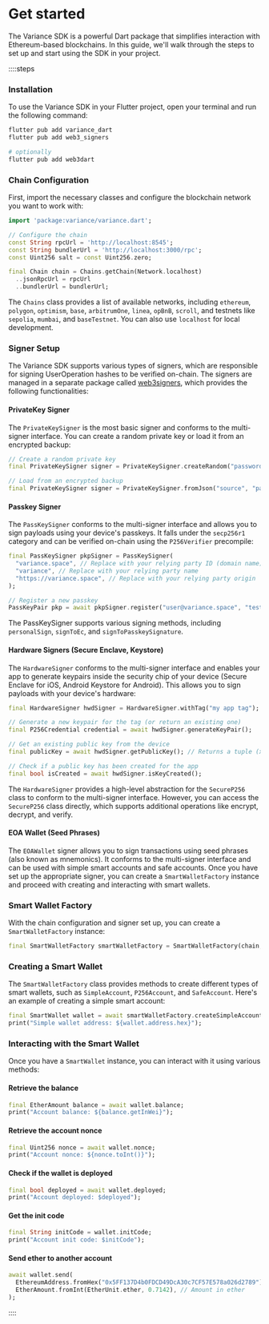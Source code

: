 # Get started

The Variance SDK is a powerful Dart package that simplifies interaction with Ethereum-based blockchains. In this guide, we'll walk through the steps to set up and start using the SDK in your project.

::::steps

### Installation

To use the Variance SDK in your Flutter project, open your terminal and run the following command:

```bash
flutter pub add variance_dart
flutter pub add web3_signers

# optionally
flutter pub add web3dart
```

### Chain Configuration

First, import the necessary classes and configure the blockchain network you want to work with:

```dart
import 'package:variance/variance.dart';

// Configure the chain
const String rpcUrl = 'http://localhost:8545';
const String bundlerUrl = 'http://localhost:3000/rpc';
const Uint256 salt = const Uint256.zero;

final Chain chain = Chains.getChain(Network.localhost)
  ..jsonRpcUrl = rpcUrl
  ..bundlerUrl = bundlerUrl;
```

The `Chains` class provides a list of available networks, including `ethereum`, `polygon`, `optimism`, `base`, `arbitrumOne`, `linea`, `opBnB`, `scroll`, and testnets like `sepolia`, `mumbai`, and `baseTestnet`. You can also use `localhost` for local development.

### Signer Setup

The Variance SDK supports various types of signers, which are responsible for signing UserOperation hashes to be verified on-chain. The signers are managed in a separate package called [web3signers](https://pub.dev/packages/web3_signers), which provides the following functionalities:

#### PrivateKey Signer

The `PrivateKeySigner` is the most basic signer and conforms to the multi-signer interface. You can create a random private key or load it from an encrypted backup:

```dart
// Create a random private key
final PrivateKeySigner signer = PrivateKeySigner.createRandom("password");

// Load from an encrypted backup
final PrivateKeySigner signer = PrivateKeySigner.fromJson("source", "password");
```

#### Passkey Signer

The `PassKeySigner` conforms to the multi-signer interface and allows you to sign payloads using your device's passkeys. It falls under the `secp256r1` category and can be verified on-chain using the `P256Verifier` precompile:

```dart
final PassKeySigner pkpSigner = PassKeySigner(
  "variance.space", // Replace with your relying party ID (domain name)
  "variance", // Replace with your relying party name
  "https://variance.space", // Replace with your relying party origin
);

// Register a new passkey
PassKeyPair pkp = await pkpSigner.register("user@variance.space", "test user");
```

The PassKeySigner supports various signing methods, including `personalSign`, `signToEc`, and `signToPasskeySignature`.

#### Hardware Signers (Secure Enclave, Keystore)

The `HardwareSigner` conforms to the multi-signer interface and enables your app to generate keypairs inside the security chip of your device (Secure Enclave for iOS, Android Keystore for Android). This allows you to sign payloads with your device's hardware:

```dart
final HardwareSigner hwdSigner = HardwareSigner.withTag("my app tag");

// Generate a new keypair for the tag (or return an existing one)
final P256Credential credential = await hwdSigner.generateKeyPair();

// Get an existing public key from the device
final publicKey = await hwdSigner.getPublicKey(); // Returns a tuple (x, y)

// Check if a public key has been created for the app
final bool isCreated = await hwdSigner.isKeyCreated();
```

The `HardwareSigner` provides a high-level abstraction for the `SecureP256` class to conform to the multi-signer interface. However, you can access the `SecureP256` class directly, which supports additional operations like encrypt, decrypt, and verify.

#### EOA Wallet (Seed Phrases)

The `EOAWallet` signer allows you to sign transactions using seed phrases (also known as mnemonics). It conforms to the multi-signer interface and can be used with simple smart accounts and safe accounts.
Once you have set up the appropriate signer, you can create a `SmartWalletFactory` instance and proceed with creating and interacting with smart wallets.

### Smart Wallet Factory

With the chain configuration and signer set up, you can create a `SmartWalletFactory` instance:

```dart
final SmartWalletFactory smartWalletFactory = SmartWalletFactory(chain, signer);
```

### Creating a Smart Wallet

The `SmartWalletFactory` class provides methods to create different types of smart wallets, such as `SimpleAccount`, `P256Account`, and `SafeAccount`. Here's an example of creating a simple smart account:

```dart
final SmartWallet wallet = await smartWalletFactory.createSimpleAccount(salt);
print("Simple wallet address: ${wallet.address.hex}");
```

### Interacting with the Smart Wallet

Once you have a `SmartWallet` instance, you can interact with it using various methods:

#### Retrieve the balance

```dart
final EtherAmount balance = await wallet.balance;
print("Account balance: ${balance.getInWei}");
```

#### Retrieve the account nonce

```dart
final Uint256 nonce = await wallet.nonce;
print("Account nonce: ${nonce.toInt()}");
```

#### Check if the wallet is deployed

```dart
final bool deployed = await wallet.deployed;
print("Account deployed: $deployed");
```

#### Get the init code

```dart
final String initCode = wallet.initCode;
print("Account init code: $initCode");
```

#### Send ether to another account

```dart
await wallet.send(
  EthereumAddress.fromHex("0x5FF137D4b0FDCD49DcA30c7CF57E578a026d2789"), // Recipient address
  EtherAmount.fromInt(EtherUnit.ether, 0.7142), // Amount in ether
);
```

::::
